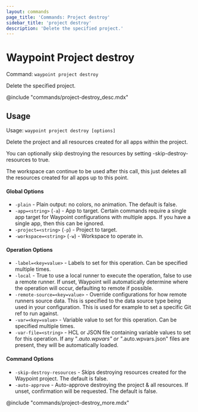 ```yaml
---
layout: commands
page_title: 'Commands: Project destroy'
sidebar_title: 'project destroy'
description: 'Delete the specified project.'
---
```


# Waypoint Project destroy

Command: `waypoint project destroy`

Delete the specified project.

@include "commands/project-destroy_desc.mdx"

## Usage

Usage: `waypoint project destroy [options]`

Delete the project and all resources created for all apps within the project.

You can optionally skip destroying the resources by setting
-skip-destroy-resources to true.

The workspace can continue to be used after this call, this just deletes
all the resources created for all apps up to this point.

#### Global Options

- `-plain` - Plain output: no colors, no animation. The default is false.
- `-app=<string>` (`-a`) - App to target. Certain commands require a single app target for Waypoint configurations with multiple apps. If you have a single app, then this can be ignored.
- `-project=<string>` (`-p`) - Project to target.
- `-workspace=<string>` (`-w`) - Workspace to operate in.

#### Operation Options

- `-label=<key=value>` - Labels to set for this operation. Can be specified multiple times.
- `-local` - True to use a local runner to execute the operation, false to use a remote runner.
  If unset, Waypoint will automatically determine where the operation will occur,
  defaulting to remote if possible.
- `-remote-source=<key=value>` - Override configurations for how remote runners source data. This is specified to the data source type being used in your configuration. This is used for example to set a specific Git ref to run against.
- `-var=<key=value>` - Variable value to set for this operation. Can be specified multiple times.
- `-var-file=<string>` - HCL or JSON file containing variable values to set for this operation. If any "_.auto.wpvars" or "_.auto.wpvars.json" files are present, they will be automatically loaded.

#### Command Options

- `-skip-destroy-resources` - Skips destroying resources created for the Waypoint project. The default is false.
- `-auto-approve` - Auto-approve destroying the project & all resources. If unset, confirmation will be requested. The default is false.

@include "commands/project-destroy_more.mdx"
